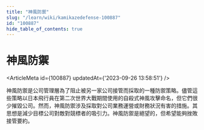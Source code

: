 ```yaml
---
title: "神風防禦"
slug: "/learn/wiki/kamikazedefense-100887"
id: "100887"
hide_table_of_contents: true
---
```



# 神風防禦

<ArticleMeta id={100887} updatedAt={'2023-09-26 13:58:51'} />
<div className='border-solid border-b border-t-0 my-4 border-[var(--ifm-color-gray-300)]' />

神風防禦是公司管理層為了阻止被另一家公司接管而採取的一種防禦策略。儘管這些策略以日本飛行員在第二次世界大戰期間使用的自殺式神風攻擊命名，但它們很少摧毀公司。然而，神風防禦涉及採取對公司業務運營或財務狀況有害的措施。其思想是減少目標公司對敵對競標者的吸引力。神風防禦是絕望的，但希望能夠挫敗接管要約。
